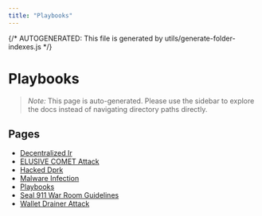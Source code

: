 ```yaml
---
title: "Playbooks"
---
```


{/* AUTOGENERATED: This file is generated by utils/generate-folder-indexes.js */}

# Playbooks

> _Note:_ This page is auto-generated. Please use the sidebar to explore the docs instead of
> navigating directory paths directly.

## Pages

- [Decentralized Ir](/incident-management/playbooks/decentralized-ir)
- [ELUSIVE COMET Attack](/incident-management/playbooks/hacked-elusive-comet)
- [Hacked Dprk](/incident-management/playbooks/hacked-dprk)
- [Malware Infection](/incident-management/playbooks/malware)
- [Playbooks](/incident-management/playbooks/overview)
- [Seal 911 War Room Guidelines](/incident-management/playbooks/seal-911-war-room-guidelines)
- [Wallet Drainer Attack](/incident-management/playbooks/hacked-drainer)
